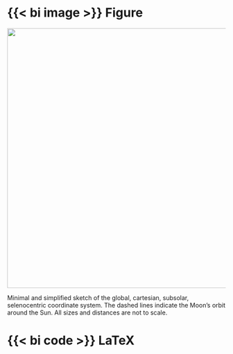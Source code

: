 ::: {.panel-tabset}

# {{< bi image >}} Figure

::: {#fig-global_cartesian}
<!-- ![](/documentation/fundamentals/coordinate_systems/imgs/reference_frames/global_cartesian.svg){width="600px"} -->
![](/documentation/fundamentals/coordinate_systems/imgs/reference_frames/global_cartesian.png){width="600px"}

Minimal and simplified sketch of the global, cartesian, subsolar, selenocentric coordinate system. The dashed lines indicate the Moon's orbit around the Sun. All sizes and distances are not to scale. 
:::

# {{< bi code >}} LaTeX
```latex
```

:::